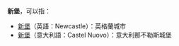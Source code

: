 {{disambig|cat=二字地名消歧義}}
'''新堡'''，可以指：

*[[泰恩河畔紐卡素|新堡]]（英語：Newcastle）：英格蘭城市
*[[新堡_(那不勒斯)|新堡]]（意大利語：Castel Nuovo）：意大利那不勒斯城堡
